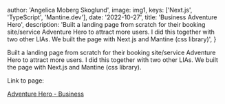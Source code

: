 
  author: 'Angelica Moberg Skoglund',
  image: img1,
  keys: ['Next.js', 'TypeScript', 'Mantine.dev'],
  date: '2022-10-27',
  title: 'Business Adventure Hero',
  description:
    'Built a landing page from scratch for their booking site/service Adventure Hero to attract more users. I did this together with two other LIAs. We built the page with Next.js and Mantine (css library)',
}


Built a landing page from scratch for their booking site/service Adventure Hero to attract more users. I did this together with two other LIAs. We built the page with Next.js and Mantine (css library).

Link to page:

<a href="https://business.adventurehero.se/">Adventure Hero - Business</a>

##

<Image src={img1} alt="" />
<Image src={img2} alt="" />
<Image src={img3} alt="" />
<Image src={img4} alt="" />
